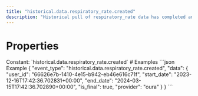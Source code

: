 ```yaml
---
title: "historical.data.respiratory_rate.created"
description: "Historical pull of respiratory_rate data has completed and you can now pull data for this resource."
---
```

# Properties
<ResponseField name="event_type" type="const string" required="true">
Constant: `historical.data.respiratory_rate.created`
</ResponseField>
<ResponseField name="data" type="HistoricalDataCreated" required="true">
<Expandable title="HistoricalDataCreated" defaultOpen="true">
<ResponseField name="user_id" type="string" required="true">
</ResponseField>
<ResponseField name="start_date" type="string" required="true">
</ResponseField>
<ResponseField name="end_date" type="string" required="true">
</ResponseField>
<ResponseField name="is_final" type="boolean" required="true">
</ResponseField>
<ResponseField name="provider" type="string" required="true">
</ResponseField>
</Expandable>
</ResponseField>
# Examples
<CodeGroup>
```json Example
{
  "event_type": "historical.data.respiratory_rate.created",
  "data": {
    "user_id": "66626e7b-1410-4e15-b942-eb46e616c71f",
    "start_date": "2023-12-16T17:42:36.702831+00:00",
    "end_date": "2024-03-15T17:42:36.702890+00:00",
    "is_final": true,
    "provider": "oura"
  }
}
```
</CodeGroup>

